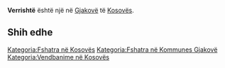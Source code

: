 {{Fshat në 
 | Emri                = Verrishtë
 | EmriAlt                = 
 | NAME_SHORT_FORM=      
 | NAME_GENERIC=      
 | NAME_SORT_NAME_RO=      VERRISHTE
 | FULL_NAME_RO = Verrishtë
 | FULL_NAME_ND_RO=Verrishte
 | SORT_NAME_RG=VERRISHTE
 | FULL_NAME_RG=Verrishtë
 | FULL_NAME_ND_RG=Verrishte
 | SRP_NAME_SHORT_FORM=      
 | SRP_NAME_GENERIC=      
 | SRP_NAME_SORT_NAME_RO=      
 | SRP_FULL_NAME_RO = 
 | SRP_FULL_NAME_ND_RO=
 | SRP_SORT_NAME_RG=
 | SRP_FULL_NAME_RG=
 | SRP_FULL_NAME_ND_RG=
 | Emri (Rasa dhanore) = 
 | Figura              = 
 | Shteti              = Kosovo
 | Komuna              = Gjakovë
 | Kodi postar         = 
 | Sipërfaqja          = 

 | Popullsia           = 

 | Regj. i popullsisë  = 
 | Dend. e popullsisë  = 
 | Faqja zyrtare       = 
 <!--- Koordinatat ----> 
 | Gjerësia            = 42.373056
 | Gjatësia            = 21.022222
 | Lartësia            = 
}}
'''Verrishtë''' është një [[]] në [[Gjakovë]] të [[Kosovës]].

<!-- == Gjeografia == -->
<!-- == Historia == -->
<!-- == Demografia == -->
== Shih edhe ==
{{Komuna Gjakovë}}
{{Kosovo-Administrata-Cung}}

[[Kategoria:Fshatra në Kosovës]]
[[Kategoria:Fshatra në Kommunes Gjakovë]]
[[Kategoria:Vendbanime në Kosovës]]